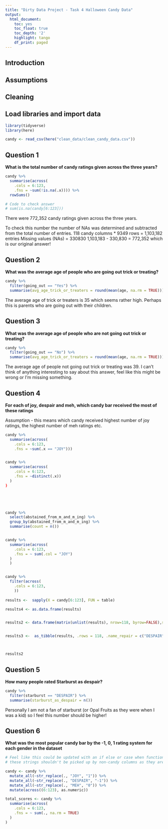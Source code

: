```yaml
---
title: "Dirty Data Project - Task 4 Halloween Candy Data"
output:
  html_document:
    toc: yes
    toc_float: true
    toc_depth: '2'
    highlight: tango
    df_print: paged
---
```


## Introduction



## Assumptions



## Cleaning


## Load libraries and import data
```r
library(tidyverse)
library(here)

candy <- read_csv(here("clean_data/clean_candy_data.csv"))
```



## Question 1

**What is the total number of candy ratings given across the three years?**

```r
candy %>% 
  summarise(across(
    .cols = 6:123,
    .fns = ~sum(!is.na(.x)))) %>% 
  rowSums()

# Code to check answer
# sum(is.na(candy[6:123]))
```
There were 772,352 candy ratings given across the three years. 

To check this number the number of NAs was determined and subtracted from the total number of entries. 
118 candy columns *  9349 rows = 1,103,182 entries
Missing values (NAs) = 330830
1,103,183 - 330,830 = 772,352 which is our original answer!


## Question 2

**What was the average age of people who are going out trick or treating?**

```r
candy %>% 
  filter(going_out == "Yes") %>% 
  summarise(avg_age_trick_or_treaters = round(mean(age, na.rm = TRUE)))
```
The average age of trick or treaters is 35 which seems rather high. Perhaps this is parents who are going out with their children. 

## Question 3

**What was the average age of people who are not going out trick or treating?**

```r
candy %>% 
  filter(going_out == "No") %>% 
  summarise(avg_age_trick_or_treaters = round(mean(age, na.rm = TRUE)))
```
The average age of people not going out trick or treating was 39. I can't think of anything interesting to say about this answer, feel like this might be wrong or I'm missing something. 


## Question 4

**For each of joy, despair and meh, which candy bar received the most of these ratings**

Assumption -  this means which candy received highest number of joy ratings, the highest number of meh ratings etc. 

```r
candy %>% 
  summarise(across(
    .cols = 6:123,
    .fns = ~sum(.x == "JOY")))


candy %>% 
  summarise(across(
    .cols = 6:123,
    .fns = ~distinct(.x))
  )
)      
   




candy %>% 
  select(abstained_from_m_and_m_ing) %>% 
  group_by(abstained_from_m_and_m_ing) %>% 
  summarise(count = n())


candy %>% 
  summarise(across(
    .cols = 6:123,
    .fns = ~ sum(.col = "JOY")
  )
  )


candy %>% 
  filter(across(
    .cols = 6:123,
    ))
  
results <-  sapply(X = candy[6:123], FUN = table)  

results4 <- as.data.frame(results)


results2 <- data.frame(matrix(unlist(results), nrow=118, byrow=FALSE),stringsAsFactors=FALSE)


results3 <-  as_tibble(results, .rows = 118, .name_repair = c("DESPAIR", "JOY", "MEH"))



results2
```

## Question 5

**How many people rated Starburst as despair?**

```r
candy %>% 
  filter(starburst == "DESPAIR") %>% 
  summarise(starburst_as_despair = n())
```
Personally I am not a fan of starburst (or Opal Fruits as they were when I was a kid) so I feel this number should be higher!


## Question 6

**What was the most popular candy bar by the -1, 0, 1 rating system for each gender in the dataset**

```r

# Feel like this could be updated with an if else or case when function
# these strings shouldn't be picked up by non-candy columns as they are capitalised and the other columns are lower or sentence case. 

candy <- candy %>% 
  mutate_all(~str_replace(., "JOY", "1")) %>% 
  mutate_all(~str_replace(., "DESPAIR", "-1")) %>% 
  mutate_all(~str_replace(., "MEH", "0")) %>% 
  mutate(across((6:123), as.numeric))

total_scores <- candy %>% 
  summarise(across(
    .cols = 6:123,
    .fns = ~ sum(., na.rm = TRUE)
  )
)



```

